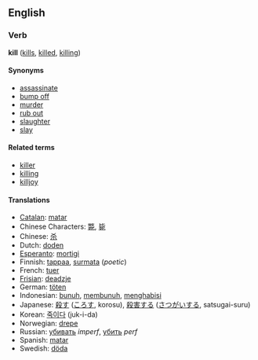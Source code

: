 ==English==

===Verb===
'''kill''' ([[kills]], [[killed]], [[killing]])

====Synonyms====
*[[assassinate]]
*[[bump off]]
*[[murder]]
*[[rub out]]
*[[slaughter]]
*[[slay]]

====Related terms====
*[[killer]]
*[[killing]]
*[[killjoy]]

====Translations====
*[[Catalan]]: [[matar]]
*Chinese Characters: [[斃]], [[毙]]
*Chinese: [[杀]]
*Dutch: [[doden]]
*[[Esperanto]]: [[mortigi]]
*Finnish: [[tappaa]], [[surmata]] (''poetic'')
*French: [[tuer]]
*[[Frisian]]: [[deadzje]]
*German: [[töten]]
*Indonesian: [[bunuh]], [[bunuh|membunuh]], [[habis|menghabisi]]
*Japanese: [[殺す]] ([[ころす]], korosu), [[殺害]]する ([[さつがい]]する, satsugai-suru)
*Korean: [[죽이다]] (juk-i-da)
*Norwegian: [[drepe]]
*Russian: [[убивать]] ''imperf'', [[убить]] ''perf''
*Spanish: [[matar]]
*Swedish: [[döda]]